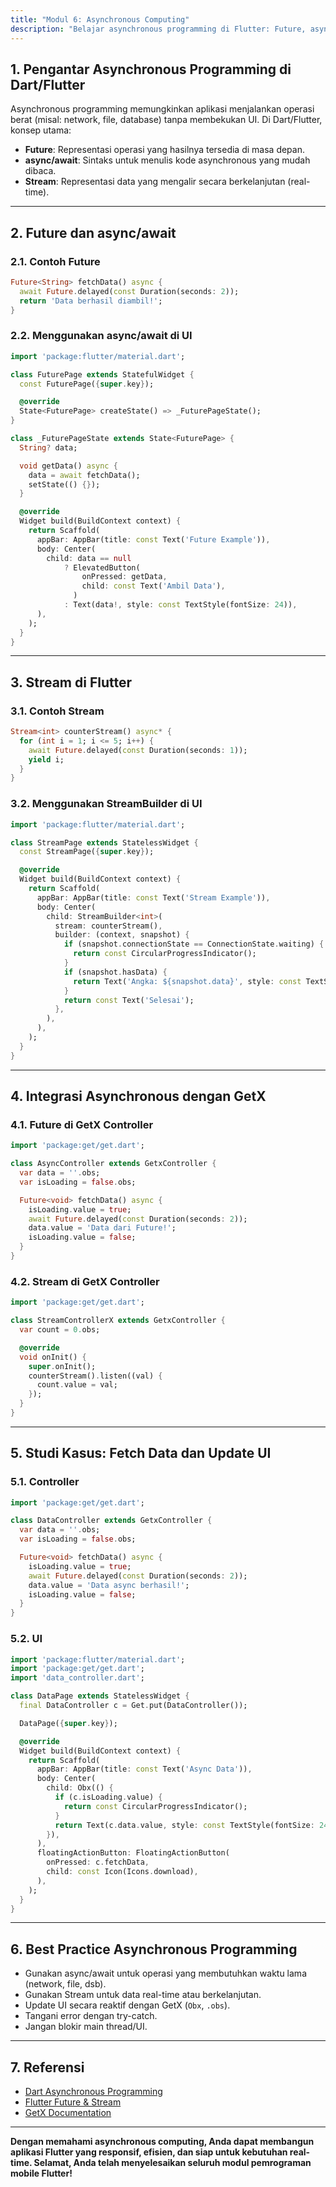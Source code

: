 ```yaml
---
title: "Modul 6: Asynchronous Computing"
description: "Belajar asynchronous programming di Flutter: Future, async/await, Stream, dan integrasi dengan GetX."
---
```


## 1. Pengantar Asynchronous Programming di Dart/Flutter

Asynchronous programming memungkinkan aplikasi menjalankan operasi berat (misal: network, file, database) tanpa membekukan UI. Di Dart/Flutter, konsep utama:

- **Future**: Representasi operasi yang hasilnya tersedia di masa depan.
- **async/await**: Sintaks untuk menulis kode asynchronous yang mudah dibaca.
- **Stream**: Representasi data yang mengalir secara berkelanjutan (real-time).

---

## 2. Future dan async/await

### 2.1. Contoh Future

```dart
Future<String> fetchData() async {
  await Future.delayed(const Duration(seconds: 2));
  return 'Data berhasil diambil!';
}
```

### 2.2. Menggunakan async/await di UI

```dart
import 'package:flutter/material.dart';

class FuturePage extends StatefulWidget {
  const FuturePage({super.key});

  @override
  State<FuturePage> createState() => _FuturePageState();
}

class _FuturePageState extends State<FuturePage> {
  String? data;

  void getData() async {
    data = await fetchData();
    setState(() {});
  }

  @override
  Widget build(BuildContext context) {
    return Scaffold(
      appBar: AppBar(title: const Text('Future Example')),
      body: Center(
        child: data == null
            ? ElevatedButton(
                onPressed: getData,
                child: const Text('Ambil Data'),
              )
            : Text(data!, style: const TextStyle(fontSize: 24)),
      ),
    );
  }
}
```

---

## 3. Stream di Flutter

### 3.1. Contoh Stream

```dart
Stream<int> counterStream() async* {
  for (int i = 1; i <= 5; i++) {
    await Future.delayed(const Duration(seconds: 1));
    yield i;
  }
}
```

### 3.2. Menggunakan StreamBuilder di UI

```dart
import 'package:flutter/material.dart';

class StreamPage extends StatelessWidget {
  const StreamPage({super.key});

  @override
  Widget build(BuildContext context) {
    return Scaffold(
      appBar: AppBar(title: const Text('Stream Example')),
      body: Center(
        child: StreamBuilder<int>(
          stream: counterStream(),
          builder: (context, snapshot) {
            if (snapshot.connectionState == ConnectionState.waiting) {
              return const CircularProgressIndicator();
            }
            if (snapshot.hasData) {
              return Text('Angka: ${snapshot.data}', style: const TextStyle(fontSize: 32));
            }
            return const Text('Selesai');
          },
        ),
      ),
    );
  }
}
```

---

## 4. Integrasi Asynchronous dengan GetX

### 4.1. Future di GetX Controller

```dart
import 'package:get/get.dart';

class AsyncController extends GetxController {
  var data = ''.obs;
  var isLoading = false.obs;

  Future<void> fetchData() async {
    isLoading.value = true;
    await Future.delayed(const Duration(seconds: 2));
    data.value = 'Data dari Future!';
    isLoading.value = false;
  }
}
```

### 4.2. Stream di GetX Controller

```dart
import 'package:get/get.dart';

class StreamControllerX extends GetxController {
  var count = 0.obs;

  @override
  void onInit() {
    super.onInit();
    counterStream().listen((val) {
      count.value = val;
    });
  }
}
```

---

## 5. Studi Kasus: Fetch Data dan Update UI

### 5.1. Controller

```dart
import 'package:get/get.dart';

class DataController extends GetxController {
  var data = ''.obs;
  var isLoading = false.obs;

  Future<void> fetchData() async {
    isLoading.value = true;
    await Future.delayed(const Duration(seconds: 2));
    data.value = 'Data async berhasil!';
    isLoading.value = false;
  }
}
```

### 5.2. UI

```dart
import 'package:flutter/material.dart';
import 'package:get/get.dart';
import 'data_controller.dart';

class DataPage extends StatelessWidget {
  final DataController c = Get.put(DataController());

  DataPage({super.key});

  @override
  Widget build(BuildContext context) {
    return Scaffold(
      appBar: AppBar(title: const Text('Async Data')),
      body: Center(
        child: Obx(() {
          if (c.isLoading.value) {
            return const CircularProgressIndicator();
          }
          return Text(c.data.value, style: const TextStyle(fontSize: 24));
        }),
      ),
      floatingActionButton: FloatingActionButton(
        onPressed: c.fetchData,
        child: const Icon(Icons.download),
      ),
    );
  }
}
```

---

## 6. Best Practice Asynchronous Programming

- Gunakan async/await untuk operasi yang membutuhkan waktu lama (network, file, dsb).
- Gunakan Stream untuk data real-time atau berkelanjutan.
- Update UI secara reaktif dengan GetX (`Obx`, `.obs`).
- Tangani error dengan try-catch.
- Jangan blokir main thread/UI.

---

## 7. Referensi

- [Dart Asynchronous Programming](https://dart.dev/codelabs/async-await)
- [Flutter Future & Stream](https://docs.flutter.dev/cookbook/networking/fetch-data)
- [GetX Documentation](https://pub.dev/packages/get)

---

**Dengan memahami asynchronous computing, Anda dapat membangun aplikasi Flutter yang responsif, efisien, dan siap untuk kebutuhan real-time. Selamat, Anda telah menyelesaikan seluruh modul pemrograman mobile Flutter!**
